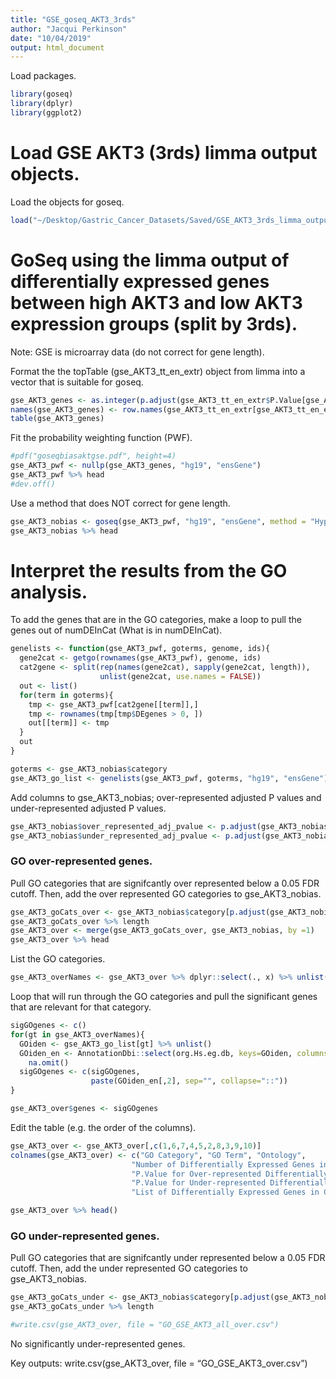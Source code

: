 ```yaml
---
title: "GSE_goseq_AKT3_3rds"
author: "Jacqui Perkinson"
date: "10/04/2019"
output: html_document
---
```


Load packages.

```r
library(goseq)
library(dplyr)
library(ggplot2)
```

# Load GSE AKT3 (3rds) limma output objects.

Load the objects for goseq.

```r
load("~/Desktop/Gastric_Cancer_Datasets/Saved/GSE_AKT3_3rds_limma_output.Rdata")
```

# GoSeq using the limma output of differentially expressed genes between high AKT3 and low AKT3 expression groups (split by 3rds).

Note: GSE is microarray data (do not correct for gene length).

Format the the topTable (gse_AKT3_tt_en_extr) object from limma into a vector that is suitable for goseq.

```r
gse_AKT3_genes <- as.integer(p.adjust(gse_AKT3_tt_en_extr$P.Value[gse_AKT3_tt_en_extr$logFC!=0], method = "BH")<.05)
names(gse_AKT3_genes) <- row.names(gse_AKT3_tt_en_extr[gse_AKT3_tt_en_extr$logFC!=0,])
table(gse_AKT3_genes)
```

Fit the probability weighting function (PWF).

```r
#pdf("goseqbiasaktgse.pdf", height=4)
gse_AKT3_pwf <- nullp(gse_AKT3_genes, "hg19", "ensGene")
gse_AKT3_pwf %>% head
#dev.off()
```

Use a method that does NOT correct for gene length.

```r
gse_AKT3_nobias <- goseq(gse_AKT3_pwf, "hg19", "ensGene", method = "Hypergeometric")
gse_AKT3_nobias %>% head
```

# Interpret the results from the GO analysis.

To add the genes that are in the GO categories, make a loop to pull the genes out of numDEInCat (What is in numDEInCat).

```r
genelists <- function(gse_AKT3_pwf, goterms, genome, ids){
  gene2cat <- getgo(rownames(gse_AKT3_pwf), genome, ids)
  cat2gene <- split(rep(names(gene2cat), sapply(gene2cat, length)),
                    unlist(gene2cat, use.names = FALSE))
  out <- list()
  for(term in goterms){
    tmp <- gse_AKT3_pwf[cat2gene[[term]],]
    tmp <- rownames(tmp[tmp$DEgenes > 0, ])
    out[[term]] <- tmp
  }
  out
}

goterms <- gse_AKT3_nobias$category
gse_AKT3_go_list <- genelists(gse_AKT3_pwf, goterms, "hg19", "ensGene")
```

Add columns to gse_AKT3_nobias; over-represented adjusted P values and under-represented adjusted P values. 

```r
gse_AKT3_nobias$over_represented_adj_pvalue <- p.adjust(gse_AKT3_nobias$over_represented_pvalue, method = "BH")
gse_AKT3_nobias$under_represented_adj_pvalue <- p.adjust(gse_AKT3_nobias$under_represented_pvalue, method = "BH")
```

### GO over-represented genes.

Pull GO categories that are signifcantly over represented below a 0.05 FDR cutoff. Then, add the over represented GO categories to gse_AKT3_nobias.

```r
gse_AKT3_goCats_over <- gse_AKT3_nobias$category[p.adjust(gse_AKT3_nobias$over_represented_pvalue, method = "BH")<0.05]
gse_AKT3_goCats_over %>% length
gse_AKT3_over <- merge(gse_AKT3_goCats_over, gse_AKT3_nobias, by =1)
gse_AKT3_over %>% head
```

List the GO categories.

```r
gse_AKT3_overNames <- gse_AKT3_over %>% dplyr::select(., x) %>% unlist()
```

Loop that will run through the GO categories and pull the significant genes that are relevant for that category.

```r
sigGOgenes <- c()
for(gt in gse_AKT3_overNames){
  GOiden <- gse_AKT3_go_list[gt] %>% unlist()
  GOiden_en <- AnnotationDbi::select(org.Hs.eg.db, keys=GOiden, columns="SYMBOL", keytype = "ENSEMBL") %>% 
    na.omit()
  sigGOgenes <- c(sigGOgenes,
                  paste(GOiden_en[,2], sep="", collapse="::"))
}

gse_AKT3_over$genes <- sigGOgenes
```

Edit the table (e.g. the order of the columns).

```r
gse_AKT3_over <- gse_AKT3_over[,c(1,6,7,4,5,2,8,3,9,10)]
colnames(gse_AKT3_over) <- c("GO Category", "GO Term", "Ontology", 
                           "Number of Differentially Expressed Genes in Category", "Total Number of Genes in Category",
                           "P.Value for Over-represented Differentially Expressed Genes", "Adjusted P.Value for Over-represented Differentially Expressed Genes",
                           "P.Value for Under-represented Differentially Expressed Genes", "Adjusted P.Value for Under-represented Differentially Expressed Genes",
                           "List of Differentially Expressed Genes in Category")

gse_AKT3_over %>% head()
```

### GO under-represented genes.

Pull GO categories that are signifcantly under represented below a 0.05 FDR cutoff. Then, add the under represented GO categories to gse_AKT3_nobias.

```r
gse_AKT3_goCats_under <- gse_AKT3_nobias$category[p.adjust(gse_AKT3_nobias$under_represented_pvalue, method = "BH") < 0.05]
gse_AKT3_goCats_under %>% length

#write.csv(gse_AKT3_over, file = "GO_GSE_AKT3_all_over.csv")
```

No significantly under-represented genes.



Key outputs:
write.csv(gse_AKT3_over, file = "GO_GSE_AKT3_over.csv")
